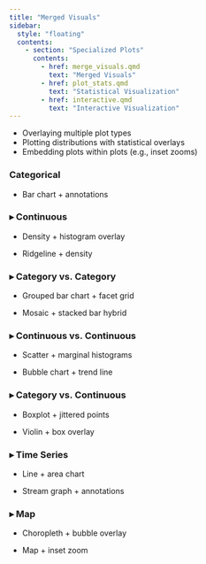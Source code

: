 ```yaml
---
title: "Merged Visuals"
sidebar:
  style: "floating"
  contents:
    - section: "Specialized Plots"
      contents:
        - href: merge_visuals.qmd
          text: "Merged Visuals"
        - href: plot_stats.qmd
          text: "Statistical Visualization"
        - href: interactive.qmd
          text: "Interactive Visualization"
---
```


-   Overlaying multiple plot types
-   Plotting distributions with statistical overlays
-   Embedding plots within plots (e.g., inset zooms)

### Categorical

-   Bar chart + annotations

### ▸ Continuous

-   Density + histogram overlay

-   Ridgeline + density

### ▸ Category vs. Category

-   Grouped bar chart + facet grid

-   Mosaic + stacked bar hybrid

### ▸ Continuous vs. Continuous

-   Scatter + marginal histograms

-   Bubble chart + trend line

### ▸ Category vs. Continuous

-   Boxplot + jittered points

-   Violin + box overlay

### ▸ Time Series

-   Line + area chart

-   Stream graph + annotations

### ▸ Map

-   Choropleth + bubble overlay

-   Map + inset zoom
